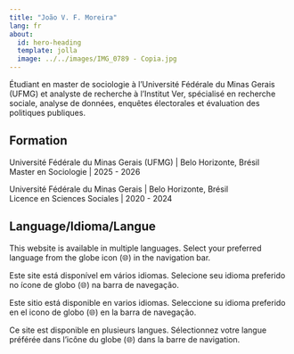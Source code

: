 ```yaml
---
title: "João V. F. Moreira"
lang: fr
about:
  id: hero-heading
  template: jolla
  image: ../../images/IMG_0789 - Copia.jpg
---
```


::: {#hero-heading}
Étudiant en master de sociologie à l'Université Fédérale du Minas Gerais (UFMG) et analyste de recherche à l'Institut Ver, spécialisé en recherche sociale, analyse de données, enquêtes électorales et évaluation des politiques publiques.

## Formation

Université Fédérale du Minas Gerais (UFMG) \| Belo Horizonte, Brésil\
Master en Sociologie \| 2025 - 2026

Université Fédérale du Minas Gerais \| Belo Horizonte, Brésil\
Licence en Sciences Sociales \| 2020 - 2024
:::

::: {.callout-note collapse="true"}
## Language/Idioma/Langue

This website is available in multiple languages. Select your preferred language from the globe icon (🌐) in the navigation bar.

Este site está disponível em vários idiomas. Selecione seu idioma preferido no ícone de globo (🌐) na barra de navegação.

Este sitio está disponible en varios idiomas. Seleccione su idioma preferido en el icono de globo (🌐) en la barra de navegação.

Ce site est disponible en plusieurs langues. Sélectionnez votre langue préférée dans l'icône du globe (🌐) dans la barre de navigation.
:::
